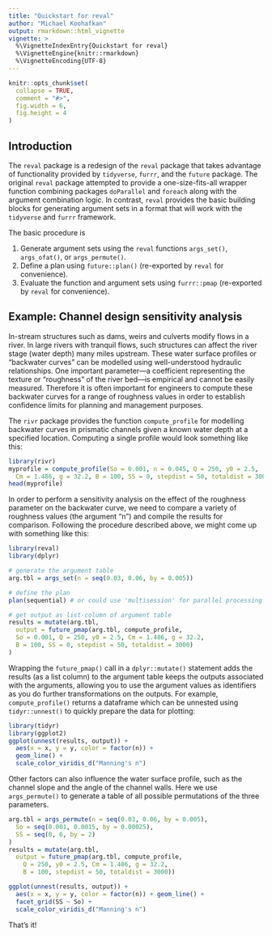 ---
title: "Quickstart for reval"
author: "Michael Koohafkan"
output: rmarkdown::html_vignette
vignette: >
  %\VignetteIndexEntry{Quickstart for reval}
  %\VignetteEngine{knitr::rmarkdown}
  %\VignetteEncoding{UTF-8}
---

```{r, include = FALSE}
knitr::opts_chunk$set(
  collapse = TRUE,
  comment = "#>",
  fig.width = 6,
  fig.height = 4
)
```

## Introduction

The `reval` package is a redesign of the `reval` package that
takes advantage of functionality provided by `tidyverse`, 
`furrr`, and the `future` package. The original `reval` package 
attempted to  provide a one-size-fits-all wrapper function 
combining packages `doParallel` and `foreach` along with the 
argument combination logic. In contrast, `reval` provides the 
basic building blocks for generating argument sets in a format 
that will work with the `tidyverse` and `furrr` framework.

The basic procedure is

1) Generate argument sets using the `reval` functions
`args_set()`, `args_ofat()`, or `args_permute()`.
2) Define a plan using `future::plan()` (re-exported by `reval`
for convenience).
3) Evaluate the function and argument sets using `furrr::pmap`
(re-exported by `reval` for convenience).

## Example: Channel design sensitivity analysis

In-stream structures such as dams, weirs and culverts modify flows in 
a river. In large rivers with tranquil flows, such structures can 
affect the river stage (water depth) many miles upstream. These water 
surface profiles or "backwater curves" can be modelled using 
well-understood hydraulic relationships. One important parameter---a 
coefficient representing the texture or "roughness" of the river 
bed---is empirical and cannot be easily measured. Therefore it is 
often important for engineers to compute these backwater curves for a 
range of roughness values in order to establish confidence limits for 
planning and management purposes.

The `rivr` package provides the function `compute_profile` for 
modelling backwater curves in prismatic channels given a known water 
depth at a specified location. Computing a single profile would look 
something like this: 

```{r single}
library(rivr)
myprofile = compute_profile(So = 0.001, n = 0.045, Q = 250, y0 = 2.5, 
  Cm = 1.486, g = 32.2, B = 100, SS = 0, stepdist = 50, totaldist = 3000)
head(myprofile)
```

In order to perform a sensitivity analysis on the effect of the 
roughness parameter on the backwater curve, we need to compare
a variety of roughness values (the argument "n") and compile the 
results for comparison. Following the procedure described above,
we might come up with something like this:

```{r}
library(reval)
library(dplyr)

# generate the argument table
arg.tbl = args_set(n = seq(0.03, 0.06, by = 0.005))

# define the plan
plan(sequential) # or could use 'multisession' for parallel processing

# get output as list-column of argument table
results = mutate(arg.tbl, 
  output = future_pmap(arg.tbl, compute_profile,
  So = 0.001, Q = 250, y0 = 2.5, Cm = 1.486, g = 32.2,
  B = 100, SS = 0, stepdist = 50, totaldist = 3000)
)
```

Wrapping the `future_pmap()` call in a `dplyr::mutate()` statement adds
the results (as a list column) to the argument table keeps the outputs
associated with the arguments, allowing you to use the argument values
as identifiers as you do further transformations on the outputs. For
example, `compute_profile()` returns a dataframe which can be unnested
using `tidyr::unnest()` to quickly prepare the data for plotting: 

```{r plot-single, echo = FALSE}
library(tidyr)
library(ggplot2)
ggplot(unnest(results, output)) +
  aes(x = x, y = y, color = factor(n)) +
  geom_line() +
  scale_color_viridis_d("Manning's n")
```

Other factors can also influence the water surface profile, such as the
channel slope and the angle of the channel walls. Here we use
`args_permute()` to generate a table of all possible permutations of
the three parameters.

```{r}
arg.tbl = args_permute(n = seq(0.03, 0.06, by = 0.005),
  So = seq(0.001, 0.0015, by = 0.00025),
  SS = seq(0, 6, by = 2)
)
results = mutate(arg.tbl, 
  output = future_pmap(arg.tbl, compute_profile,
    Q = 250, y0 = 2.5, Cm = 1.486, g = 32.2,
    B = 100, stepdist = 50, totaldist = 3000))
```

```{r plot-curves}
ggplot(unnest(results, output)) + 
  aes(x = x, y = y, color = factor(n)) + geom_line() + 
  facet_grid(SS ~ So) +
  scale_color_viridis_d("Manning's n")
```

That's it!
